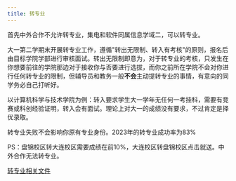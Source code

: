 ```yaml
---
title: 转专业
---
```


首先中外合作不允许转专业，集电和软件同属信息学域二，可以转专业。

大一第二学期末开展转专业工作，遵循"转出无限制、转入有考核"的原则，报名后由目标学院学部进行审核面试。转出无限制即意为，对于转专业的考核，只发生在你想要前往的学院那边对于接收你与否要进行选拔，而你之前所在学院不会对你进行任何转专业的限制，但辅导员和教务一般**不会**主动提转专业的事情，有意向的同学务必自己打听好。

以计算机科学与技术学院为例：转入要求学生大一学年无任何一考挂科，需要有竞赛或科创经验证明，转入会有面试。理论上对大一的成绩没有要求，不过肯定是择优录取。

转专业失败不会影响你原有专业身份。2023年的转专业成功率为83%

PS：盘锦校区转大连校区需要成绩在前10%，大连校区转盘锦校区点击就送。中外合作无法转专业。

[转专业相关文件](https://alist.linyang.ink/%E8%BD%AC%E4%B8%93%E4%B8%9A%E8%B5%84%E6%96%99)